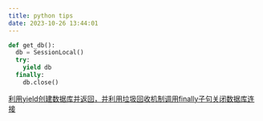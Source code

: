 ```yaml
---
title: python tips
date: 2023-10-26 13:44:01
---
```


```python
def get_db():
  db = SessionLocal()
  try:
    yield db
  finally:
    db.close()

```
[利用yield创建数据库并返回，并利用垃圾回收机制调用finally子句关闭数据库连接](https://stackoverflow.com/questions/56062909/try-finally-in-python-3-generator)
